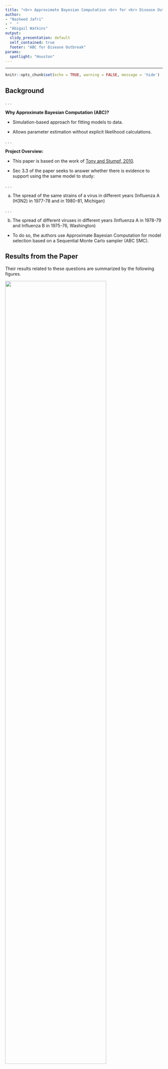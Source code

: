 ```yaml
---
title: "<br> Approximate Bayesian Computation <br> for <br> Disease Outbreak <br> "
author: 
- "Nasheed Jafri"
- "  "
- "Abigail Watkins"
output:
  slidy_presentation: default
  self_contained: true
  footer: "ABC for Disease Outbreak"
params:
  spotlight: "Houston"
---
```

  
---

```r
knitr::opts_chunk$set(echo = TRUE, warning = FALSE, message = 'hide')
```

## Background 

. . .

**Why Approximate Bayesian Computation (ABC)?**

- Simulation-based approach for fitting models to data.

- Allows parameter estimation without explicit likelihood calculations.

. . .

**Project Overview:**

- This paper is based on the work of [Tony and Stumpf, 2010](https://watermark.silverchair.com/bioinformatics_26_1_104.pdf?token=AQECAHi208BE49Ooan9kkhW_Ercy7Dm3ZL_9Cf3qfKAc485ysgAAA3swggN3BgkqhkiG9w0BBwagggNoMIIDZAIBADCCA10GCSqGSIb3DQEHATAeBglghkgBZQMEAS4wEQQMjV15kHzFknWstbVZAgEQgIIDLvGZcFAgMxJ2FtxTGrsPvkAoO-imsFvwyY2RJRbPWpz_WYOR3ZYIIXnJpmCp_pOOlhB9fGwvPCCBNkFN7jjQvo-jtSs3vYGT9U9ABO1ngcGxGq0M_-xfz5QDNcfLJpdHphXjvXPmNQKw-FbmW7Z-lM4VADhWgRMXeAa69IcQWbf3O3M4YVlAfOhNibTRLt8QLpayutZlbZAwX6aC2a13wmjnKF6Vx3WJWazbewssqJov9CmNXprFKUqnhcq1QLZ4oaGSKYaxVFpmwB2ZylzUBbliQ3fYN6VRAfleLXrmyvOymid2GtXNnhrslyx6SN2OSgbXU0YIgfSgCk5OaCETsFY7VMGzLCuUTB776n6hDJKcZ-Hb7RelIJxLeOZteaxRVOiu-a9pG5NbQQuueQtS0C-kqHlVksEwUAucqzS9UXX3ucvmsIgYK-jQQ8jmtqPTjVkdFGhR1J3LzOw7VJCJQy4b_a_WZLDNS7bskxvvZgU7DOZAVHxYu1aPUHh3UaeJ-5oMwJ-sqFWg_6ZruUPk4L9f1KB1siRgSmxw-Eo4JHKXjSEsIXAylD3m_trgxEIxkeqgXFJ867U-qJxeG39ToS9BptAG_IGK-HfMD0ovPK9mKHXvrp32fRO5S0oiqaCMa8kV4DGwbZjaMArJDV9Ps3WNw_EE2E8m7J4UjiqLNQkihUtUM6d4xmJ-S4zo-qPJkr0ajWkDhQwkeJ1wsaYGXItivcoAB4lzyQmG3Zs5kQQIIa2m4hveEf2mDlglHMoPHTAN5hGG-9_LegexhFcKAZTguF4nNpozqAVsIQaj8DeAaHWY8AvjP5HjDTgYHs4ni3w7EjULGDSroFhBndTpCAMNjtY9yIqoh248Bf7ayWtBCXUx1yJyIamAPGeHej3nPnf80TACr2Of6fJicQ-hFcdVGzQj8qiq8b9GuOFFJ43SnZudftdAwwlA0mQb30ZhvgJvsYngGY752-NegVEd2F_r6N2Jkw-G-fzEnoObf6OXzGaYlNSq4_s4vGnQ38HGe_HPk7fdDIESUA35j1SbK5K83274IWvReND0Byubb2MmgZ4fJ90sCCKnjLeu9ho).

- Sec 3.3 of the paper seeks to answer whether there is evidence to support using the same model to study:

. . .
 
a) The spread of the same strains of a virus in different years (Influenza A (H3N2) in 1977-78 and in 1980-81, Michigan)

. . .

b) The spread of different viruses in different years (Influenza A in 1978-79 and Influenza B in 1975-76, Washington)

- To do so, the authors use Approximate Bayesian Computation for model selection based on a Sequential Monte Carlo sampler (ABC SMC).

## Results from the Paper

Their results related to these questions are summarized by the following figures.

![ ](Figure3ac.jpg){width=80%}

- $q_c$ is the probability of an individual not being infected by the community
- $q_h$ is the probability of an individual not being infected by their household
- Red and blue represent different outbreaks of the viruses

## Our Goal

- Use Approximate Bayesian Computation (ABC) to explore the same questions and produce similar plots
- Estimate the 4 epidemiological parameters $(q_{c1},q_{h1},q_{c2},q_{h2})$ using past outbreak data 

. . .

The 4-parameter model describes the hypothesis that each outbreak has its own characteristics

. . .

**Key steps:**

- Drawing parameters from a prior distribution

- Simulating data using a probabilistic model

- Measuring similarity (distance) between simulated and observed data

- Accepting/rejecting parameter samples based on the above distance
  
---  

## Model Setup and ABC Algorithm


**Inputs:**

- 4-parameter vector: $q = (q_{c1}, q_{h1}, q_{c2}, q_{h2})$
where $(q_{ci}, q_{hi})$ are the infection (household/community) avoidance rates for the two outbreaks

- Probability $w_{js}$, that $j$ out of the $s$ susceptible individuals in a household become infected 

. . .

$$w_{js} = \binom{s}{j}w_{jj}(q_cq_h^j)^{s-j}\, \, , s = 1,2,\dots \, \, , j = 0, 1, \dots , s$$
where $w_{0s} = q_c^s$ for $s = 0,1,2,\dots$ and $w_{ss} = 1 - \sum_{j = 0}^{s-1}w_{js}$.

. . .

- Similarity measure: The average Frobenius distance between the simulated and observed data for the two outbreaks

$$d(D_{obs}, D^*) = \frac{1}{2} \left( \| D_1 - D^*(q_{c1}, q_{h1}) \|_F + \| D_2 - D^*(q_{c2}, q_{h2}) \|_F \right)$$

. . .

**The Algorithm:**

For $i = 1, 2, \dots, N$

- Sampling $q^{(i)}$ from a  Prior Distribution: $P(q) \sim \text{Uniform}[0,1]$

. . .

- Simulating data $D^*(q^{(i)}) := D^*|q^{(i)} \sim w_{js}$

. . .

- Compute distance $d(D_{obs}, D^*(q^{(i)}))$

. . .

- Given a tolerance level $\epsilon$:

  - **Accept** the sample $q^{(i)}$ if $d(D_{obs}, D^*(q^{(i)})) < \epsilon$
  - **Reject** otherwise

. . .

The accepted parameter values approximate the posterior distribution $P(q|D_{obs})$.


## Design and Workflow

We created functions to generate:

. . .

- The probability matrix $(w_{js})_{j,s}$ generating function `W_js_matrix`
- The data generating function `simulate_household_data`
- The average Frobenius distance computing function `distance`
- The posterior sample generating function `generate_abc_sample`

. . .

```r
## Project Design

# Load the DiagrammeR library
library(DiagrammeR)

# Generate and export the diagram directly
grViz("
digraph ABC_process {
  node [shape = box, style = filled, fillcolor = lightblue]
  
  Prior_Distribution [label = 'prior_distribution() \\nGenerates prior parameters \\n(q_c, q_h)']
  W_js_Matrix [label = 'W_js_matrix() \\nTakes q_c, q_h, household_size \\nGenerates W_js matrix']
  Simulate_Data [label = 'simulate_household_data() \\nTakes W_js, household_size, n_households \\nGenerates simulated data']
  Distance_Function [label = 'Distance Function \\nComputes Frobenius norm between datasets']
  Generate_ABC_Sample [label = 'generate_abc_sample() \\nTakes given_data1, given_data2, \\nDistance, prior_distribution, \\nsimulate_household_data, epsilon']
  Posterior_Samples [label = 'Posterior Samples \\nUsed to estimate parameters']
  
  Prior_Distribution -> W_js_Matrix [label = '  q_c, q_h']
  W_js_Matrix -> Simulate_Data [label = '  W_js, household_size, n_households']
  Simulate_Data -> Distance_Function [label = '  Simulated Data, Observed Data']
  Distance_Function -> Generate_ABC_Sample [label = '  Distance']
  Generate_ABC_Sample -> Posterior_Samples [label = '  Posterior Samples']
}
")
```  

  
## Probability Function

The following function takes input (q_c, q_h, household_size) and returns the probability matrix as per the formula

$$w_{js} = \binom{s}{j}w_{jj}(q_cq_h^j)^{s-j}\, \, , s = 1,2,\dots \, \, , j = 0, 1, \dots , s$$
where $w_{0s} = q_c^s$ for $s = 0,1,2,\dots$ and $w_{ss} = 1 - \sum_{j = 0}^{s-1}w_{js}$.

. . .

```r
# Function to compute w_js matrix for a given outbreak
W_js_matrix <- function(q_c, q_h, household_size) {
  
  # Throw error if q_c or q_h is not a probability
  if ((q_c < 0) || (q_h < 0) || (q_c > 1) || (q_h > 1)) {
    stop(paste("Invalid inputs:", "q_c =", q_c, "b =", q_h, "; Probabilities must be between 0 and 1."))
  }
  
  nCol <- household_size      # Columns (susceptible individuals) indexed by s = 1,..., household_size
  nRow <- household_size + 1  # Rows (infected individuals) indexed by j = 0, 1,..., s
  
  # Initialize a (zero) matrix to store the probabilities w_js
  w_js_matrix <- matrix(0, nrow = nRow , ncol = nCol)
  
  for (s in 1:nCol) {  # Iterate over number of susceptible individuals in a household
    for (j in 0:s) {   # Iterate over number of infected individuals
                       # j corresponds to row (j + 1) of the w_js matrix
      if (j == 0) {    
          w_js_matrix[j + 1,s] <- q_c^s   
      } else if (j < s) {                 
          w_js_matrix[j + 1, s] <- choose(s, j) * w_js_matrix[j + 1, j] * (q_c * q_h^j)^(s - j)
      } else {                           
          w_js_matrix[j + 1, s] <- 1 - sum(w_js_matrix[1:j,s])
      }
    }
  }
  
  rownames(w_js_matrix) <- paste("j =", 0:household_size)
  colnames(w_js_matrix) <- paste("s =", 1:household_size)
  
  return(w_js_matrix)
}
```

## Tests for `W_js_matrix`

We performed tests to check if our function `W_js_matrix` works as expected. 

. . .

- The function throws an error for bad parameters, e.g. $q_c$ or $q_h$ are not probabilities, or household_size is negative

- The function works as expected for simple cases, e.g. $q_c = q_h = 0$ or $q_c = q_h =1$

- The columns of the matrix output should in fact sum up to 1

. . .

```r
library(testthat)
```

```r
test_that("W_js_matrix throws error for bad parameters", {
  expect_error(W_js_matrix(0.5, -0.1, 4))        # Negative q_h
  expect_error(W_js_matrix(2, 0.9, 3))           # q_c > 1
  expect_error(W_js_matrix(0.3, 0.2, -7))        # household_size not a positive integer
})

test_that("W_js_matrix works for simple cases", {
  # q_h = q_c = 0 
  W0 <- W_js_matrix(0,0,3)
  expected_W0 <- matrix(c(0,0,0,
                         1,0,0,
                         0,1,0,
                         0,0,1), ncol = 3, byrow = T)
  expect_equivalent(W0, expected_W0)            # expect_equal will fail because of attribute comparison 
                                                # W0 has rownames and colnames, while expected_W0 does not
  # q_h = q_c = 1 
  W1 <- W_js_matrix(1,1,4)
  expected_W1 <- matrix(c(1,1,1,1,
                         0,0,0,0,
                         0,0,0,0,
                         0,0,0,0,
                         0,0,0,0), ncol = 4, byrow = T)
  expect_equivalent(W1, expected_W1)            # W1 has rownames and colnames, while expected_W1 does not
})
  
test_that("W_js_matrix columns sum to 1", {
  for (i in 1:100) {                            # Test for 100 random cases
    q_c <- runif(1, 0, 1)                       # Choose q_c randomly between 0 and 1
    q_h <- runif(1, 0, 1)                       # Choose q_h randomly between 0 and 1
    household_size <- sample(1:10, 1)           # Choose household_size randomly between 1 and 10

    W <- W_js_matrix(q_c, q_h, household_size)
    
    expect_equivalent(colSums(W), rep(1, ncol(W)))   
  }
})
```


## Data Simulating Function

The function below takes as inputs the parameters $q_c$, $q_h$, (maximum) household size, and the number of households (for each household size, as a vector), and returns a matrix of simulated data according to the distribution `W_js_matrix(q_c,q_h,household_size)`. 

. . .

The simulation is carried out by sampling the number of infected individuals for each household size and store their counts in a matrix.

. . .

```r
simulate_household_data <- function(q_c, q_h, household_size, n_households) {
  
  # Throw error if user doesn't provide number of households for each household size
  if (length(n_households) != household_size) {
    stop("Invalid inputs: length(n_households) does not match (maximum) household_size.")
  }
  
  w_js_matrix <- W_js_matrix(q_c, q_h, household_size)
  
  nCol <- household_size      # Columns (susceptible individuals) indexed by s = 1,..., household_size
  nRow <- household_size + 1  # Rows (infected individuals) indexed by j = 0, 1,..., s
  
  # Initialize a (zero) matrix to store the simulated data
  simulated_data <- matrix(0, nrow = nRow, ncol = nCol)
  
  for (s in 1:nCol) {                           
                                          
    probabilities <- w_js_matrix[1:(s + 1), s]    # (j+1) corresponds to row j of w_js_matrix
    
    # Simulate household infections using random sampling
    samples <- sample(0:s, size = n_households[s], replace = TRUE, prob = probabilities)
    
    # Count the occurrences of each infection level
    counts <- table(factor(samples, levels = 0:s))
    
    # Store the simulated counts in the matrix
    simulated_data[1:(s + 1), s] <- as.numeric(counts)
  }
  
  rownames(simulated_data) <- paste("(Infected) j =", 0:household_size)
  colnames(simulated_data) <- paste("s =", 1:household_size)
  
  return(simulated_data)
}
```

## Example of a simulated dataset

The following is an example of a simulated dataset, given parameters 

- $q_c = 0.8$ 
- $q_h = 0.6$
- (maximum) household_size = 5 
- n_households = (100, 100, 100, 100, 100), i.e. 100 households of each household size 1, 2, .. 5

```r
q_c <- 0.8                                # Probability of avoiding community infection
q_h <- 0.6                                # Probability of escaping household infection
household_size <- 5                       # Maximum number of susceptible individuals in a household
n_households <- rep(100,5)                # 100 households for each household size

simulated_data <- simulate_household_data(q_c, q_h, household_size, n_households)
print(simulated_data)
```

## Tests for `simulate_household_data`

We also did sanity checks for this function.

. . .

- The function throws an error for bad parameters, e.g. $q_c$ or $q_h$ are not probabilities

- The function works as expected for simple cases, e.g. zero number of households for a household_size

- Number of infected individuals doesn't exceed number of susceptible individuals


```r
test_that("simulate_household_data throws error for bad parameters", {
  expect_error(simulate_household_data(0.5, -0.1, 3, c(12,10,6)))   # Negative q_h
  expect_error(simulate_household_data(1.4, 0.8, 4, c(12,10,6,3)))  # q_c > 1
  expect_error(simulate_household_data(0.3, 0.4, 6, c(100,90,8)))   # length(n_households) != household_size 
})

test_that("simulate_household_data works for simple cases", {
  # 0 number of households for household size 3 should return third column 0
  data.0 <- simulate_household_data(0.1, 0.8, 4, c(12,8,0,10))

  expect_equivalent(data.0[,3], rep(0,nrow(data.0)))  
})
  
test_that("simulate_household_data doesn't have more infected than susceptible", {
  q_c <- runif(1, 0, 1)                          # Choose q_c randomly between 0 and 1
  q_h <- runif(1, 0, 1)                          # Choose q_h randomly between 0 and 1
  household_size <- sample(1:10, 1)              # Random household size between 1 and 10
  n_households <- sample(1:100, household_size)  # Random n_households vector of size household_size 
  
  result <- simulate_household_data(q_c, q_h, household_size, n_households)
  
  # Validate that entries for j > s are 0
  for (j in 1 : nrow(result)) {             
    for (s in 1 : ncol(result)) {           
      if (j-1 > s) {                             # j corresponds to row (j-1)
        expect_equivalent(result[j, s], 0)    
      }
    }
  }
})
```

## Implementing ABC 

We define a simple function which takes a pair of given datasets and simulated datasets (for each outbreak)

and computes the average Frobenius distance.

```r
frobenius_norm <- function(A) return(sqrt(sum(A^2)))
distance <- function(given_data1, given_data2, simulated_data1, simulated_data2){
  distance1 = frobenius_norm(given_data1-simulated_data1)
  distance2 = frobenius_norm(given_data2-simulated_data2)
  total_distance = (distance1+distance2)/2
  return(total_distance)
}
```

. . . 

**Generating Posterior Samples:**

We then generate posterior samples $q^{(i)}$ by defining a function that takes the pair of observed data, a distance, a prior distribution for the parameter, a data-simulating function, and a tolerance level.

```r
generate_abc_sample <- function(given_data1, given_data2,
                                distance,
                                prior_distribution,
                                data_simulating_function,
                                epsilon) {
    while(TRUE) {
        q <- prior_distribution()
        
        q_c1 <- q[1]
        q_h1 <- q[2]
        q_c2 <- q[3]
        q_h2 <- q[4]
        
        household_size1 <- ncol(given_data1)
        n_households1 <- colSums(given_data1)
        
        simulated_data1 <- data_simulating_function(q_c1, q_h1, household_size1, n_households1)
        
        household_size2 <- ncol(given_data2)
        n_households2 <- colSums(given_data2)
        
        simulated_data2 <- data_simulating_function(q_c2, q_h2, household_size2, n_households2)
        
        if(distance(given_data1, given_data2, simulated_data1, simulated_data2) < epsilon) {
            return(q)
        }
    }
}
```

## ABC in action

Using the Supplementary data to the paper (below), we chose a threshold level of $epsilon = 15$.


![ ](Table2.jpg){width=80%}

. . .

**What is considered a reasonable $epsilon$?**

. . .

- Our datasets represent counts of households, structured as 6×5 matrices. 

. . .

- By design, these counts are always positive integers. 

. . .

- Notably, 10 entries in each dataset are fixed to zero, corresponding to cases where $j>s$. 

. . .

- The remaining 20 entries are randomly generated using the simulate_household_data function.

. . .

- If 5 of the 20 entries are identical and remaining 15 differ by only 1, the Frobenius distance becomes 15. This scale justifies setting $\epsilon = 15$ as a reasonable threshold.

## ABC in action

```r
prior_distribution <- function() runif(n = 4, min = 0, max = 1)     
```

. . .

The code below produces 100 parameter samples that are accepted by the algorithm with $\epsilon = 15$. This was a computationally expensive process and took about 2 hours to run on RStudio.

. . .

```r
# DO NOT RUN THE CELL BELOW THIS ONE!
# It will take forever. Have already run it and saved the output as RDS to access it again.
# Otherwise it creates problems in knitting and tries to draw samples again.  
```

```r
# Generating 100 posterior samples
posterior_samples <- replicate(n = 100,
    generate_abc_sample(given_data1, given_data2, distance,
                        prior_distribution, simulate_household_data, epsilon = 15))
```


```r
# Save posterior_samples_Table2.rds on your local machine (from Drive) before running this
# saveRDS(posterior_samples, "posterior_samples_Table2.rds")
posterior_samples <- readRDS("posterior_samples_Table2.rds")
```

Here are a few posterior samples from the 100 generated above.

```r
posterior_samples[, 95:100]
```

We now extract individual parameters $q_{c1}$, $q_{h1}$, $q_{c2}$ and $q_{h2}$ from the samples to plot them. 

```r
# Extracting samples of parameters q_c1, q_h1, q_c2, q_h2 from the posterior samples
q_c1 <- posterior_samples[1, ]  # First row for q_c1
q_h1 <- posterior_samples[2, ]  # Second row for q_h1
q_c2 <- posterior_samples[3, ]  # Third row for q_c2
q_h2 <- posterior_samples[4, ]  # Fourth row for q_h2
```

## Comparing the plots for Same Strain - Different Outbreak

After extracting the infection avoidance rates from sample parameter vectors, we plot $q_h$ vs $q_c$ using our ABC model and compare it to the authors' plot using ABC SMC.

. . .

![Influenza A Outbreaks in 1977-78 and 1980-81](Comparison1.jpg){width=80%}
- Red represents Influenza A (H3N2) infection in 1977-78, Tecumseh, Michigan.
- Blue represents Influenza A (H3N2) infection in 1980-81, Tecumseh, Michigan.

## Comparing the plots for Different Strain - Different Outbreak

We perform a similar experiment with the different strain dataset (below).

![ ](Table3.jpg){width=80%}
. . .

Since this is a smaller dataset, we were able to run 200 simulations and use a better tolerance of $\epsilon = 7$.


![Different Strain - Different Outbreak](Comparison2.jpg){width=80%}

- Red represents Influenza B infection in 1975-76, Seattle, Washington.
- Blue represents Influenza A (H1N1) infection in 1978-79, Seattle, Washington.

## Conclusion

- We were able to reproduce pretty similar results with a basic ABC algorithm.

. . .

- Same strain virus outbreaks did not differ in infection avoidance parameters.

. . .

- While parameters for different strain virus outbeaks somewhat varied.

. . .

- We need to perform more tests for our functions, but we got a visual check in form of our final plots.

## Thank You!!
